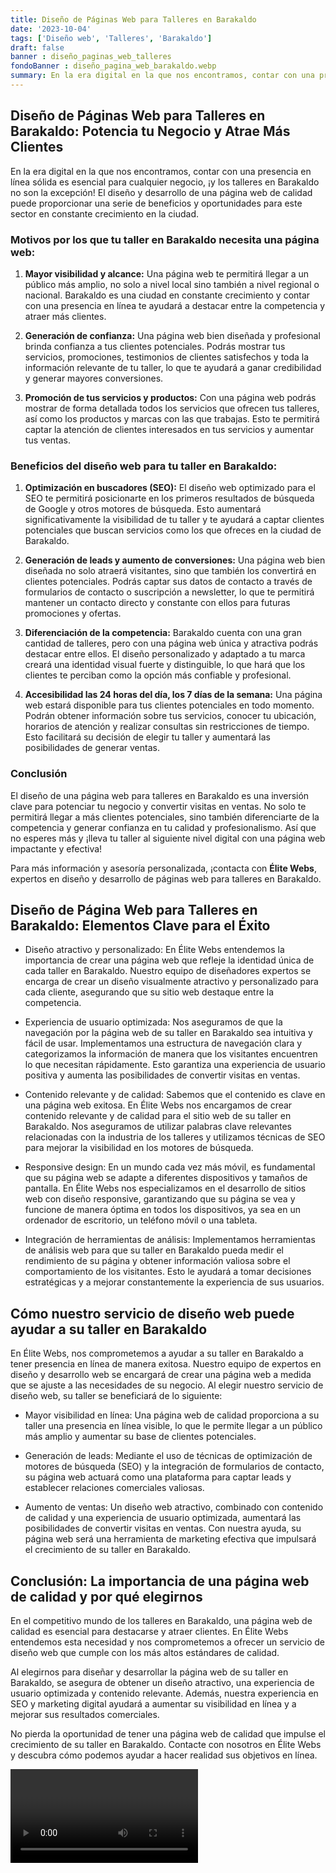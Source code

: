 ```yaml
---
title: Diseño de Páginas Web para Talleres en Barakaldo
date: '2023-10-04'
tags: ['Diseño web', 'Talleres', 'Barakaldo']
draft: false
banner : diseño_paginas_web_talleres
fondoBanner : diseño_pagina_web_barakaldo.webp
summary: En la era digital en la que nos encontramos, contar con una presencia en línea sólida es esencial para cualquier negocio, ¡y los talleres en Barakaldo no son la excepción! El diseño y desarrollo de una página web de calidad puede proporcionar una serie de beneficios y oportunidades para este sector en constante crecimiento en la ciudad.
---
```


## **Diseño de Páginas Web para Talleres en Barakaldo: Potencia tu Negocio y Atrae Más Clientes**

En la era digital en la que nos encontramos, contar con una presencia en línea sólida es esencial para cualquier negocio, ¡y los talleres en Barakaldo no son la excepción! El diseño y desarrollo de una página web de calidad puede proporcionar una serie de beneficios y oportunidades para este sector en constante crecimiento en la ciudad.

### **Motivos por los que tu taller en Barakaldo necesita una página web:**

1. **Mayor visibilidad y alcance:** Una página web te permitirá llegar a un público más amplio, no solo a nivel local sino también a nivel regional o nacional. Barakaldo es una ciudad en constante crecimiento y contar con una presencia en línea te ayudará a destacar entre la competencia y atraer más clientes.

2. **Generación de confianza:** Una página web bien diseñada y profesional brinda confianza a tus clientes potenciales. Podrás mostrar tus servicios, promociones, testimonios de clientes satisfechos y toda la información relevante de tu taller, lo que te ayudará a ganar credibilidad y generar mayores conversiones.

3. **Promoción de tus servicios y productos:** Con una página web podrás mostrar de forma detallada todos los servicios que ofrecen tus talleres, así como los productos y marcas con las que trabajas. Esto te permitirá captar la atención de clientes interesados en tus servicios y aumentar tus ventas.

### **Beneficios del diseño web para tu taller en Barakaldo:**

1. **Optimización en buscadores (SEO):** El diseño web optimizado para el SEO te permitirá posicionarte en los primeros resultados de búsqueda de Google y otros motores de búsqueda. Esto aumentará significativamente la visibilidad de tu taller y te ayudará a captar clientes potenciales que buscan servicios como los que ofreces en la ciudad de Barakaldo.

2. **Generación de leads y aumento de conversiones:** Una página web bien diseñada no solo atraerá visitantes, sino que también los convertirá en clientes potenciales. Podrás captar sus datos de contacto a través de formularios de contacto o suscripción a newsletter, lo que te permitirá mantener un contacto directo y constante con ellos para futuras promociones y ofertas.

3. **Diferenciación de la competencia:** Barakaldo cuenta con una gran cantidad de talleres, pero con una página web única y atractiva podrás destacar entre ellos. El diseño personalizado y adaptado a tu marca creará una identidad visual fuerte y distinguible, lo que hará que los clientes te perciban como la opción más confiable y profesional.

4. **Accesibilidad las 24 horas del día, los 7 días de la semana:** Una página web estará disponible para tus clientes potenciales en todo momento. Podrán obtener información sobre tus servicios, conocer tu ubicación, horarios de atención y realizar consultas sin restricciones de tiempo. Esto facilitará su decisión de elegir tu taller y aumentará las posibilidades de generar ventas.

### **Conclusión**

El diseño de una página web para talleres en Barakaldo es una inversión clave para potenciar tu negocio y convertir visitas en ventas. No solo te permitirá llegar a más clientes potenciales, sino también diferenciarte de la competencia y generar confianza en tu calidad y profesionalismo. Así que no esperes más y ¡lleva tu taller al siguiente nivel digital con una página web impactante y efectiva!

Para más información y asesoría personalizada, ¡contacta con **Élite Webs**, expertos en diseño y desarrollo de páginas web para talleres en Barakaldo.

<GifSeo />

<Cta />

## Diseño de Página Web para Talleres en Barakaldo: Elementos Clave para el Éxito

- Diseño atractivo y personalizado: En Élite Webs entendemos la importancia de crear una página web que refleje la identidad única de cada taller en Barakaldo. Nuestro equipo de diseñadores expertos se encarga de crear un diseño visualmente atractivo y personalizado para cada cliente, asegurando que su sitio web destaque entre la competencia.

- Experiencia de usuario optimizada: Nos aseguramos de que la navegación por la página web de su taller en Barakaldo sea intuitiva y fácil de usar. Implementamos una estructura de navegación clara y categorizamos la información de manera que los visitantes encuentren lo que necesitan rápidamente. Esto garantiza una experiencia de usuario positiva y aumenta las posibilidades de convertir visitas en ventas.

- Contenido relevante y de calidad: Sabemos que el contenido es clave en una página web exitosa. En Élite Webs nos encargamos de crear contenido relevante y de calidad para el sitio web de su taller en Barakaldo. Nos aseguramos de utilizar palabras clave relevantes relacionadas con la industria de los talleres y utilizamos técnicas de SEO para mejorar la visibilidad en los motores de búsqueda.

- Responsive design: En un mundo cada vez más móvil, es fundamental que su página web se adapte a diferentes dispositivos y tamaños de pantalla. En Élite Webs nos especializamos en el desarrollo de sitios web con diseño responsive, garantizando que su página se vea y funcione de manera óptima en todos los dispositivos, ya sea en un ordenador de escritorio, un teléfono móvil o una tableta.

- Integración de herramientas de análisis: Implementamos herramientas de análisis web para que su taller en Barakaldo pueda medir el rendimiento de su página y obtener información valiosa sobre el comportamiento de los visitantes. Esto le ayudará a tomar decisiones estratégicas y a mejorar constantemente la experiencia de sus usuarios.

## Cómo nuestro servicio de diseño web puede ayudar a su taller en Barakaldo

En Élite Webs, nos comprometemos a ayudar a su taller en Barakaldo a tener presencia en línea de manera exitosa. Nuestro equipo de expertos en diseño y desarrollo web se encargará de crear una página web a medida que se ajuste a las necesidades de su negocio. Al elegir nuestro servicio de diseño web, su taller se beneficiará de lo siguiente:

- Mayor visibilidad en línea: Una página web de calidad proporciona a su taller una presencia en línea visible, lo que le permite llegar a un público más amplio y aumentar su base de clientes potenciales.

- Generación de leads: Mediante el uso de técnicas de optimización de motores de búsqueda (SEO) y la integración de formularios de contacto, su página web actuará como una plataforma para captar leads y establecer relaciones comerciales valiosas.

- Aumento de ventas: Un diseño web atractivo, combinado con contenido de calidad y una experiencia de usuario optimizada, aumentará las posibilidades de convertir visitas en ventas. Con nuestra ayuda, su página web será una herramienta de marketing efectiva que impulsará el crecimiento de su taller en Barakaldo.

## Conclusión: La importancia de una página web de calidad y por qué elegirnos

En el competitivo mundo de los talleres en Barakaldo, una página web de calidad es esencial para destacarse y atraer clientes. En Élite Webs entendemos esta necesidad y nos comprometemos a ofrecer un servicio de diseño web que cumple con los más altos estándares de calidad.

Al elegirnos para diseñar y desarrollar la página web de su taller en Barakaldo, se asegura de obtener un diseño atractivo, una experiencia de usuario optimizada y contenido relevante. Además, nuestra experiencia en SEO y marketing digital ayudará a aumentar su visibilidad en línea y a mejorar sus resultados comerciales.

No pierda la oportunidad de tener una página web de calidad que impulse el crecimiento de su taller en Barakaldo. Contacte con nosotros en Élite Webs y descubra cómo podemos ayudar a hacer realidad sus objetivos en línea.

<Video />

<CtaBot job='Talleres' city='Barakaldo'/>

<Gmaps query='Barakaldo+españa+maps' />